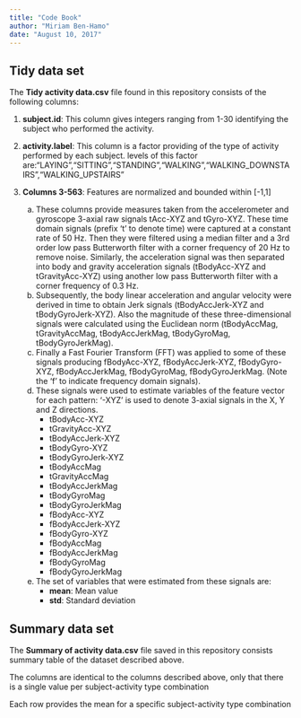 ```yaml
---
title: "Code Book"
author: "Miriam Ben-Hamo"
date: "August 10, 2017"
---
```


## Tidy data set

The **Tidy activity data.csv** file found in this repository consists of the following columns:

1. **subject.id**: This column gives integers ranging from 1-30 identifying the subject who performed the activity.
2. **activity.label**: This column is a factor providing of the type of activity performed by each subject. levels of this factor are:"LAYING","SITTING","STANDING","WALKING","WALKING_DOWNSTAIRS","WALKING_UPSTAIRS" 
3. **Columns 3-563**: Features are normalized and bounded within [-1,1]

    a. These columns provide measures taken from the accelerometer and gyroscope 3-axial raw signals tAcc-XYZ and tGyro-XYZ. These time domain signals (prefix 't' to denote time) were captured at a constant rate of 50 Hz. Then they were filtered using a median filter and a 3rd order low pass Butterworth filter with a corner frequency of 20 Hz to remove noise. Similarly, the acceleration signal was then separated into body and gravity acceleration signals (tBodyAcc-XYZ and tGravityAcc-XYZ) using another low pass Butterworth filter with a corner frequency of 0.3 Hz. 
    b. Subsequently, the body linear acceleration and angular velocity were derived in time to obtain Jerk signals (tBodyAccJerk-XYZ and tBodyGyroJerk-XYZ). Also the magnitude of these three-dimensional signals were calculated using the Euclidean norm (tBodyAccMag, tGravityAccMag, tBodyAccJerkMag, tBodyGyroMag, tBodyGyroJerkMag). 
    c. Finally a Fast Fourier Transform (FFT) was applied to some of these signals producing fBodyAcc-XYZ, fBodyAccJerk-XYZ, fBodyGyro-XYZ, fBodyAccJerkMag, fBodyGyroMag, fBodyGyroJerkMag. (Note the 'f' to indicate frequency domain signals). 
    d. These signals were used to estimate variables of the feature vector for each pattern: '-XYZ' is used to denote 3-axial signals in the X, Y and Z directions.
        * tBodyAcc-XYZ
        * tGravityAcc-XYZ
        * tBodyAccJerk-XYZ
        * tBodyGyro-XYZ
        * tBodyGyroJerk-XYZ
        * tBodyAccMag
        * tGravityAccMag
        * tBodyAccJerkMag
        * tBodyGyroMag
        * tBodyGyroJerkMag
        * fBodyAcc-XYZ
        * fBodyAccJerk-XYZ
        * fBodyGyro-XYZ
        * fBodyAccMag
        * fBodyAccJerkMag
        * fBodyGyroMag
        * fBodyGyroJerkMag
     e. The set of variables that were estimated from these signals are: 
        * **mean**: Mean value
        * **std**: Standard deviation
        
## Summary data set

The **Summary of activity data.csv** file saved in this repository consists summary table of the dataset described above.

The columns are identical to the columns described above, only that there is a single value per subject-activity type combination

Each row provides the mean for a specific subject-activity type combination